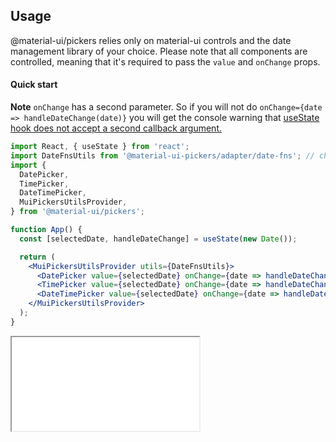 
<PageMeta title="Usage" description="Simple usage example of @material-ui/pickers" />

## Usage

@material-ui/pickers relies only on material-ui controls and the date management library of your choice. Please note that all components are controlled, meaning that it's required to pass the `value` and `onChange` props.

<Ad />

#### Quick start

**Note** `onChange` has a second parameter. So if you will not do `onChange={date => handleDateChange(date)}` you will get the console warning that [useState hook does not accept a second callback argument.](https://github.com/facebook/react/issues/14174)

```jsx
import React, { useState } from 'react';
import DateFnsUtils from '@material-ui-pickers/adapter/date-fns'; // choose your lib
import {
  DatePicker,
  TimePicker,
  DateTimePicker,
  MuiPickersUtilsProvider,
} from '@material-ui/pickers';

function App() {
  const [selectedDate, handleDateChange] = useState(new Date());

  return (
    <MuiPickersUtilsProvider utils={DateFnsUtils}>
      <DatePicker value={selectedDate} onChange={date => handleDateChange(date)} />
      <TimePicker value={selectedDate} onChange={date => handleDateChange(date)} />
      <DateTimePicker value={selectedDate} onChange={date => handleDateChange(date)} />
    </MuiPickersUtilsProvider>
  );
}
```

<NoSsr>
  <iframe
    title="codesandbox"
    src={`https://codesandbox.io/embed/${CODESANDBOX_EXAMPLE_ID}?hidenavigation=1&fontsize=14&view=preview`}
    style={{
      width: '100%',
      height: 650,
      border: 0,
      borderRadius: 4,
      overflow: 'hidden',
    }}
    sandbox="allow-modals allow-forms allow-popups allow-scripts allow-same-origin"
  />
</NoSsr>
